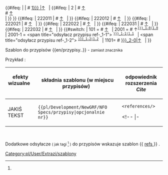 <noinclude>{{pl/Development/NewGRF/inne strony|en= 
|pl=Template:pl/Development/NewGRF/NFO Specs/przypisy
}}</noinclude><!--
--><includeonly><!--
 ~ ~ ~ ~ ~ ~ ~ ~ ~ ~ koment ~ ~ ~ ~ ~ ~ ~ ~ ~ ~
--><!--
 ~ ~ ~ ~ ~ ~ ~ ~ ~ ~ początek ~ ~ ~ ~ ~ ~ ~ ~ ~ ~ 
--><!--<br> --><!--
-->{{#ifeq: {{{1|}}} <!--
 --> | <!-- nic
 --> | <!--
  --># <span id="note-{{{1|1}}}" title="odsyłacz przypisu ref-{{{1|1}}}"><!--
  -->[[#ref-{{{1|1}}} |↑]]</span> &nbsp; {{pl/Development/NewGRF/NFO Specs/refs|text=Przypis.|przypis}} <!--<br>--><!--
 --> |<!--
  -->{{#ifeq: {{{1|}}} <!--
   --> | 2 <!--
    -->| <!--
    --># <span id="note-1" title="odsyłacz przypisu ref-1"><!--
    -->[[#ref-1 |↑]]</span> &nbsp; {{pl/Development/NewGRF/NFO Specs/refs|text=Przypis I|przypis}} <br>
<!--
    --># <span id="note-2" title="odsyłacz przypisu ref-2"><!--
    -->[[#ref-2 |↑]]</span> &nbsp; {{pl/Development/NewGRF/NFO Specs/refs|text=Przypis II|przypis}} <br><!--
   --> |<!--
  --> }} <!--
 --> }}<!--
-->{{#ifeq: {{{1|}}} <!--
 --> | 222011<!--
 --> | <!--
  --># <span id="note-1" title="odsyłacz przypisu ref-1"><!--
  -->[[#ref-1 |↑]]</span> &nbsp; <!--{{extraZi/refs/Pl|text=Przypis|przypis}} <br>--><!--
 --> | <!--
--> }}<!--
-->{{#ifeq: {{{1|}}} <!--
 --> | 222012<!--
 --> | <!--
  --># <span id="note-2" title="odsyłacz przypisu ref-2"><!--
  -->[[#ref-2 |↑]]</span> &nbsp; <!--{{extraZi/refs/Pl|text=Przypis|przypis}} <br>--><!--
 --> | <!--
--> }}<!--
-->{{#ifeq: {{{1|}}} <!--
 --> | 222021<!--
 --> | <!--
  --># <span id="note-3" title="odsyłacz przypisu ref-3"><!--
  -->[[#ref-3 |↑]]</span> &nbsp; <!--{{extraZi/refs/Pl|text=Przypis|przypis}} <br>--><!--
 --> | <!--
--> }}<!--
-->{{#ifeq: {{{1|}}} <!--
 --> | 222022<!--
 --> | <!--
  --># <span id="note-4" title="odsyłacz przypisu ref-4"><!--
  -->[[#ref-4 |↑]]</span> &nbsp; <!--{{extraZi/refs/Pl|text=Przypis|przypis}} <br>--><!--
 --> | <!--
--> }}<!--
-->{{#ifeq: {{{1|}}} <!--
 --> | 222031<!--
 --> | <!--
  --># <span id="note-5" title="odsyłacz przypisu ref-5"><!--
  -->[[#ref-5|↑]]</span> &nbsp; <!--{{extraZi/refs/Pl|text=Przypis|przypis}} <br>--><!--
 --> | <!--
--> }}<!--
-->{{#ifeq: {{{1|}}} <!--
--> | 222032<!--
--> | <!--
 --># <span id="note-6" title="odsyłacz przypisu ref-6"><!--
 -->[[#ref-6 |↑]]</span> &nbsp; <!--{{extraZi/refs/Pl|text=Przypis|przypis}} <br>--><!--
--> | <!--
--> }}<!--
-->{{#switch: {{{1|}}} <!--
-->| <!--
-->101 =<!--
-->#<span id="note-1" title="odsyłacz przypisu ref-1"><!--
  -->[[#ref-1 |↑]]</span> &nbsp;<!--
  --><!--{{extraZi/refs/Pl|text=Przypis|przypis}}--><!-- <br>--><!--
-->| <!-- 
-->2001 = <!--
-->#<span id="note-{{{name|}}}-1" title="odsyłacz przypisu ref-{{{name|}}}_1-0"><!--
-->↑<sup><tt>[[#ref-{{{name|}}}_1-0|1.0]]</tt></sup></span> &nbsp; <!--
--><!--{{extraZi/refs/Pl|text=P..|przypis}} <br>--><!--
-->|<!-- 
-->2001-1 = <!--
--><span <!--id="note-{{{name|}}}-1"--> title="odsyłacz przypisu ref-{{{name|}}}_1-1"><!--
--><!--↑--><sup><tt>[[#ref-{{{name|}}}_1-1|1.1]]</tt></sup></span> &nbsp; <!--
--><!--{{extraZi/refs/Pl|text=P..|przypis}} <br>--><!--
-->|<!--
--4101-2 = <!--
--><span <!--id="note-{{{name|}}}-1"--> title="odsyłacz przypisu ref-{{{name|}}}_1-2"><!--
--><!--↑--><sup><tt>[[#ref-{{{name|}}}_1-2|1.2]]</tt></sup></span> &nbsp; <!--
--><!--{{extraZi/refs/Pl|text=P..|przypis}} <br>--><!--
-->|<!--
-->1101= <!--
--># <span id="note-{{{name|}}}-2" title="odsyłacz przypisu ref-{{{name|}}}_2-0"><!--
--><!--↑--><!--<sup><tt>-->[[#ref-{{{name|}}}_2-0|↑]]<!--</tt></sup>--></span> &nbsp; <!--
--><!--{{extraZi/refs/Pl|text=P..|przypis}} <br>--><!--
-->|<!--
-->}}<!--
--></includeonly><noinclude>

 
Szablon do przypisów <nowiki>{{en/przypisy..}}</nowiki> <!-- lub <nowiki>{{..refs..|name= | }}</nowiki>--> - <small>zamiast znacznika <references></small> 



Przykład :

{| 
! efekty wizualne &nbsp; &nbsp; &nbsp; &nbsp; !!składnia szablonu (w miejscu przypisów) &nbsp; !! odpowiednik rozszerzenia ''Cite'' 
|-
| style=vertical-align:middle<!--top--> |JAKIŚ TEKST{{pl/Development/NewGRF/NFO Specs/refs|text=<!--przypis-->|1}} 
| style=vertical-align:<!--bottom-->middle |<code><nowiki>{{pl/Development/NewGRF/NFO Specs/przypisy|opcjonalnie nr}}</nowiki></code> 
| style=vertical-align:<!--bottom-->middle |<!--<code>--><pre><references/></pre><!--</code>--> 
<!-- |- 
|<pre><ref name="słowo">jakiś tekst </ref></pre>||style=vertical-align:middle|<nowiki>{{extraZi/refs/Pl | name =słowo |jakiś test }}</nowiki> || style=vertical-align:middle |--><!--<h5 name=1 style="padding: 1px; white-space:nowrap;">--><!--{{extraZi/refs/Pl|name=słowo|--><!--|text=jakiś test--><!--2 }}--><!--</h5>--><!---->
|}

{{pl/Development/NewGRF/NFO Specs/przypisy}}

<br><!-- <ref name="slowo"/> #cite_note-slowo-1 #cite_ref-slowo_1-1 -->

Dodatkowe odsyłacze <small>( jak tagi <ref> </ref> )</small> do przypisów wskazuje szablon <nowiki>{{</nowiki> [[Template:pl/Development/NewGRF/NFO Specs/refs| refs ]] <nowiki>}}</nowiki> .



[[Category:pl/User/Extrazi/szablony]]
</noinclude>